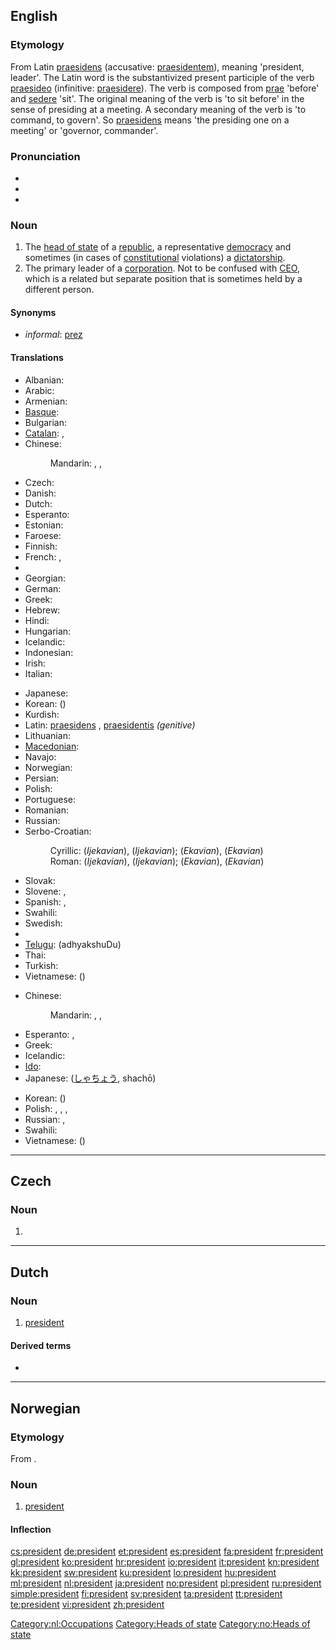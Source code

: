 {{also|président}}
==English==
{{wikipedia}}

===Etymology===
From Latin [[praesidens]] (accusative: [[praesidentem]]), meaning 'president, leader'. The Latin word is the substantivized present participle of the verb [[praesideo]] (infinitive: [[praesidere]]).  The verb is composed from [[prae]] 'before' and [[sedere]] 'sit'. The original meaning of the verb is 'to sit before' in the sense of presiding at a meeting. A secondary meaning of the verb is 'to command, to govern'. So [[praesidens]] means 'the presiding one on a meeting' or 'governor, commander'.

===Pronunciation===
* {{IPA|/ˈpɹɛzɨdɛnt/}}
* {{audio|en-us-president.ogg|Audio (US)}}
* {{audio|En-uk-the president.ogg|Audio (UK)}}

===Noun===
{{en-noun}}

# The [[head of state]] of a [[republic]], a representative [[democracy]] and sometimes (in cases of [[constitutional]] violations) a [[dictatorship]].
# The primary leader of a [[corporation]].  Not to be confused with [[CEO]], which is a related but separate position that is sometimes held by a different person.

====Synonyms====
* ''informal'': [[prez]]

====Translations====
{{trans-top|The head of state of a republic}}
* Albanian: {{t|sq|president}}
* Arabic: {{t-|ar|رئيس|m|tr=ra'iis}}
* Armenian: {{t-|hy|նախագահ|tr=naxagah}}
* [[Basque]]: {{t|eu|lehendakari|xs=Basque}}
* Bulgarian: {{t|bg|президент|m|tr=prezident}}
* [[Catalan]]: {{t-|ca|president|m}}, {{t-|ca|presidenta|f}}
* Chinese:
*: Mandarin: {{t|zh|總統|sc=Hani}}, {{t|zh|总统|tr=zǒngtǒng|sc=Hani}}, {{t|zh|主席|tr=zhǔxí|sc=Hani}}
* Czech: {{t+|cs|prezident|m}}
* Danish: {{t|da|præsident|c}}
* Dutch: {{t+|nl|president|m}}
* Esperanto: {{t-|eo|prezidento|xs=Esperanto}}
* Estonian: {{t+|et|president}}
* Faroese: {{t-|fo|forseti|m|xs=Faroese}}
* Finnish: {{t+|fi|presidentti}}
* French: {{t+|fr|président|m}}, {{t+|fr|présidente|f}}
* {{trreq|Galician}}
* Georgian: {{t|ka|პრეზიდენტი|tr=prezidenti|sc=Geor|xs=Georgian}}
* German: {{t+|de|Präsident|m}}
* Greek: {{t+|el|πρόεδρος|m|f|tr=próedros}}
* Hebrew: {{t+|he|נשיא|tr=nasí}}
* Hindi: {{t|hi|राष्ट्रपति|m|tr=rāṣṭrapati|sc=Deva}}
* Hungarian: {{t+|hu|elnök}}
* Icelandic: {{t+|is|forseti|m}}
* Indonesian: {{t-|id|presiden|xs=Indonesian}}
* Irish: {{t-|ga|uachtarán|m|xs=Irish}}
* Italian: {{t+|it|presidente|m}}
{{trans-mid}}
* Japanese: {{t+|ja|大統領|tr=だいとうりょう, daitōryō}}
* Korean: {{t|ko|대통령|tr=daetongnyeong|sc=Kore}} ({{t|ko|大統領|sc=Kore}})
* Kurdish: {{ku-Arab|[[سه‌رۆک]]}}
* Latin: [[praesidens]] {{m}}, [[praesidentis]] ''(genitive)''
* Lithuanian: {{t+|lt|prezidentas|m|xs=Lithuanian}}
* [[Macedonian]]: {{t|mk|претседател|m|tr=pretsédatel}}
* Navajo: {{tø|nv|naatʼáanii}}
* Norwegian: {{t+|no|president|m}}
* Persian: {{t|fa|رئیس جمهور|tr=ra'ise jomhur|xs=Persian}}
* Polish: {{t+|pl|prezydent|m|f}}
* Portuguese: {{t+|pt|presidente|m}}
* Romanian: {{t+|ro|preşedinte|m|f}}
* Russian: {{t|ru|президент|m|tr=prezidént}}
* Serbo-Croatian:
*: Cyrillic: {{t|sh|предсједник|m|alt=пре́дсједнӣк}} (''Ijekavian''), {{t|sh|предсједница|f|alt=пре́дсједница}} (''Ijekavian''); {{t|sh|председник|m|alt=пре́дседнӣк}} (''Ekavian''), {{t|sh|председница|f|alt=пре́дседница}} (''Ekavian'')
*: Roman: {{t|sh|predsjednik|m|alt=prédsjednīk}} (''Ijekavian''), {{t|sh|predsjednica|f|alt=prédsjednica}} (''Ijekavian''); {{t|sh|predsednik|m|alt=prédsednīk}} (''Ekavian''), {{t|sh|predsednica|f|alt=prédsednica}} (''Ekavian'')
* Slovak: {{t|sk|prezident|m}}
* Slovene: {{t+|sl|predsednik|m}}, {{t-|sl|predsednica|f}}
* Spanish: {{t+|es|presidente|m}}, {{t-|es|presidenta|f}}
* Swahili: {{t+|sw|rais|xs=Swahili}}
* Swedish: {{t+|sv|president|c}}
* {{trreq|Tamil}}
* [[Telugu]]: {{t|te|అధ్యక్షుడు}} (adhyakshuDu)
* Thai: {{t|th|ประธานาธิบดี|tr=bprà-taa-naa-tí-bdee|sc=Thai}}
* Turkish: {{t+|tr|cumhurbaşkanı}}
* Vietnamese: {{t|vi|tổng thống|xs=Vietnamese}} ({{t|vi|總統}})
{{trans-bottom}}

{{trans-top|The primary leader of a corporation}}
* Chinese:
*: Mandarin: {{t|zh|總裁|sc=Hani}}, {{t|zh|总裁|tr=zǒngcái|sc=Hani}}, {{t|zh|主席|tr=zhǔxí|sc=Hani}}
* Esperanto: {{t-|eo|prezidanto|xs=Esperanto}},  {{t-|eo|prezidantino|xs=Esperanto}}
* Greek: {{t+|el|πρόεδρος|m|f|tr=próedros}}
* Icelandic: {{t|is|forstjóri|m}}
* [[Ido]]: {{t+|io|prezidanto|xs=Ido}}
* Japanese: {{t-|ja|社長}} ([[しゃちょう]], shachō)
{{trans-mid}}
* Korean: {{t|ko|회장|tr=hoejang|sc=Kore}} ({{t|ko|會長|sc=Kore}})
* Polish: {{t+|pl|prezes}}, {{t+|pl|przewodniczący}}, {{t+|pl|dyrektor}}, {{t+|pl|rektor}}
* Russian: {{t|ru|президент|m|tr=prezidént|sc=Cyrl}}, {{t|ru|генеральный директор|m|tr=generál'nyj diréktor|sc=Cyrl}}
* Swahili: {{t+|sw|rais|xs=Swahili}}
* Vietnamese: {{t|vi|hội trưởng}} ({{t|vi|會長}})
{{trans-bottom}}

----

==Czech==

===Noun===
{{cs-noun|g=m}}

# {{alternative spelling of|prezident}}

----

==Dutch==
===Noun===
{{nl-noun|g=m||*}}
# [[#English|president]]

====Derived terms====
* {{l|nl|vicepresident}}

[[Category:nl:Occupations]]

----

==Norwegian==

===Etymology===
From {{etyl|la|no}}.

===Noun===
{{infl|no|noun|g=m}}

# [[#English|president]]

====Inflection====
{{no-noun-infl|nb-class=m1|nn-class=m1}}

[[Category:Heads of state]]
[[Category:no:Heads of state]]

[[cs:president]]
[[de:president]]
[[et:president]]
[[es:president]]
[[fa:president]]
[[fr:president]]
[[gl:president]]
[[ko:president]]
[[hr:president]]
[[io:president]]
[[it:president]]
[[kn:president]]
[[kk:president]]
[[sw:president]]
[[ku:president]]
[[lo:president]]
[[hu:president]]
[[ml:president]]
[[nl:president]]
[[ja:president]]
[[no:president]]
[[pl:president]]
[[ru:president]]
[[simple:president]]
[[fi:president]]
[[sv:president]]
[[ta:president]]
[[tt:president]]
[[te:president]]
[[vi:president]]
[[zh:president]]